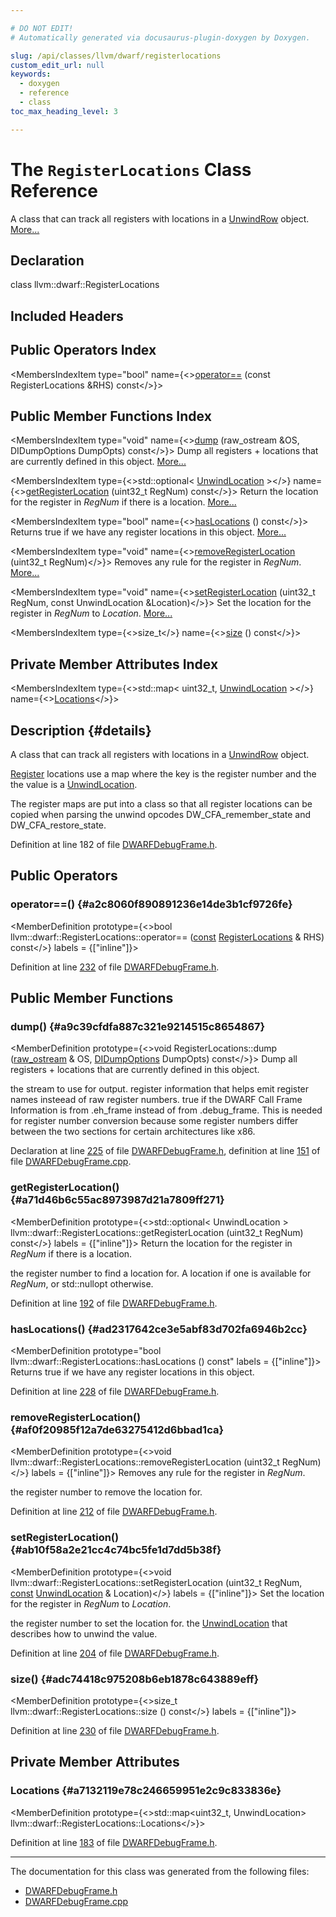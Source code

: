 ```yaml
---

# DO NOT EDIT!
# Automatically generated via docusaurus-plugin-doxygen by Doxygen.

slug: /api/classes/llvm/dwarf/registerlocations
custom_edit_url: null
keywords:
  - doxygen
  - reference
  - class
toc_max_heading_level: 3

---
```





# The `RegisterLocations` Class Reference

<DoxygenPage pluginConfig={pluginConfig}>

A class that can track all registers with locations in a <a href="/docs/api/classes/llvm/dwarf/unwindrow">UnwindRow</a> object. <a href="#details">More...</a>

## Declaration

<CodeBlock>class llvm::dwarf::RegisterLocations</CodeBlock>

## Included Headers

<IncludesList>
<IncludesListItem
  filePath="llvm/DebugInfo/DWARF/DWARFDebugFrame.h"
  permalink="/docs/api/files/include/include/llvm/include/llvm/debuginfo/include/llvm/debuginfo/dwarf/dwarfdebugframe-h"
  isLocal="true" />
</IncludesList>

## Public Operators Index

<MembersIndex>

<MembersIndexItem
  type="bool"
  name={<><a href="#a2c8060f890891236e14de3b1cf9726fe">operator==</a> (const RegisterLocations &amp;RHS) const</>}>
</MembersIndexItem>

</MembersIndex>

## Public Member Functions Index

<MembersIndex>

<MembersIndexItem
  type="void"
  name={<><a href="#a9c39cfdfa887c321e9214515c8654867">dump</a> (raw&#95;ostream &amp;OS, DIDumpOptions DumpOpts) const</>}>
Dump all registers + locations that are currently defined in this object. <a href="#a9c39cfdfa887c321e9214515c8654867">More...</a>
</MembersIndexItem>

<MembersIndexItem
  type={<>std::optional&lt; <a href="/docs/api/classes/llvm/dwarf/unwindlocation">UnwindLocation</a> &gt;</>}
  name={<><a href="#a71d46b6c55ac8973987d21a7809ff271">getRegisterLocation</a> (uint32&#95;t RegNum) const</>}>
Return the location for the register in <em>RegNum</em> if there is a location. <a href="#a71d46b6c55ac8973987d21a7809ff271">More...</a>
</MembersIndexItem>

<MembersIndexItem
  type="bool"
  name={<><a href="#ad2317642ce3e5abf83d702fa6946b2cc">hasLocations</a> () const</>}>
Returns true if we have any register locations in this object. <a href="#ad2317642ce3e5abf83d702fa6946b2cc">More...</a>
</MembersIndexItem>

<MembersIndexItem
  type="void"
  name={<><a href="#af0f20985f12a7de63275412d6bbad1ca">removeRegisterLocation</a> (uint32&#95;t RegNum)</>}>
Removes any rule for the register in <em>RegNum</em>. <a href="#af0f20985f12a7de63275412d6bbad1ca">More...</a>
</MembersIndexItem>

<MembersIndexItem
  type="void"
  name={<><a href="#ab10f58a2e21cc4c74bc5fe1d7dd5b38f">setRegisterLocation</a> (uint32&#95;t RegNum, const UnwindLocation &amp;Location)</>}>
Set the location for the register in <em>RegNum</em> to <em>Location</em>. <a href="#ab10f58a2e21cc4c74bc5fe1d7dd5b38f">More...</a>
</MembersIndexItem>

<MembersIndexItem
  type={<>size&#95;t</>}
  name={<><a href="#adc74418c975208b6eb1878c643889eff">size</a> () const</>}>
</MembersIndexItem>

</MembersIndex>

## Private Member Attributes Index

<MembersIndex>

<MembersIndexItem
  type={<>std::map&lt; uint32&#95;t, <a href="/docs/api/classes/llvm/dwarf/unwindlocation">UnwindLocation</a> &gt;</>}
  name={<><a href="#a7132119e78c246659951e2c9c833836e">Locations</a></>}>
</MembersIndexItem>

</MembersIndex>

## Description {#details}

A class that can track all registers with locations in a <a href="/docs/api/classes/llvm/dwarf/unwindrow">UnwindRow</a> object.

<a href="/docs/api/classes/llvm/register">Register</a> locations use a map where the key is the register number and the the value is a <a href="/docs/api/classes/llvm/dwarf/unwindlocation">UnwindLocation</a>.

The register maps are put into a class so that all register locations can be copied when parsing the unwind opcodes DW&#95;CFA&#95;remember&#95;state and DW&#95;CFA&#95;restore&#95;state.

Definition at line 182 of file <a href="/docs/api/files/include/include/llvm/include/llvm/debuginfo/include/llvm/debuginfo/dwarf/dwarfdebugframe-h">DWARFDebugFrame.h</a>.

<SectionDefinition>

## Public Operators

### operator==() {#a2c8060f890891236e14de3b1cf9726fe}

<MemberDefinition
  prototype={<>bool llvm::dwarf::RegisterLocations::operator== (<a href="/docs/api/files/lib/lib/target/lib/target/aarch64/aarch64promoteconstant-cpp/#a90f8350fecae261c25be85d38b451bff">const</a> <a href="/docs/api/classes/llvm/dwarf/registerlocations">RegisterLocations</a> &amp; RHS) const</>}
  labels = {["inline"]}>

Definition at line <a href="/docs/api/files/include/include/llvm/include/llvm/debuginfo/include/llvm/debuginfo/dwarf/dwarfdebugframe-h/#l00232">232</a> of file <a href="/docs/api/files/include/include/llvm/include/llvm/debuginfo/include/llvm/debuginfo/dwarf/dwarfdebugframe-h">DWARFDebugFrame.h</a>.
</MemberDefinition>

</SectionDefinition>

<SectionDefinition>

## Public Member Functions

### dump() {#a9c39cfdfa887c321e9214515c8654867}

<MemberDefinition
  prototype={<>void RegisterLocations::dump (<a href="/docs/api/classes/llvm/raw-ostream">raw&#95;ostream</a> &amp; OS, <a href="/docs/api/structs/llvm/didumpoptions">DIDumpOptions</a> DumpOpts) const</>}>
Dump all registers + locations that are currently defined in this object.

<ParametersList title="Parameters">
<ParametersListItem name="OS">the stream to use for output.</ParametersListItem>
<ParametersListItem name="MRI">register information that helps emit register names insteead of raw register numbers.</ParametersListItem>
<ParametersListItem name="IsEH">true if the DWARF Call Frame Information is from .eh&#95;frame instead of from .debug&#95;frame. This is needed for register number conversion because some register numbers differ between the two sections for certain architectures like x86.</ParametersListItem>
</ParametersList>

Declaration at line <a href="/docs/api/files/include/include/llvm/include/llvm/debuginfo/include/llvm/debuginfo/dwarf/dwarfdebugframe-h/#l00225">225</a> of file <a href="/docs/api/files/include/include/llvm/include/llvm/debuginfo/include/llvm/debuginfo/dwarf/dwarfdebugframe-h">DWARFDebugFrame.h</a>, definition at line <a href="/docs/api/files/lib/lib/debuginfo/lib/debuginfo/dwarf/dwarfdebugframe-cpp/#l00151">151</a> of file <a href="/docs/api/files/lib/lib/debuginfo/lib/debuginfo/dwarf/dwarfdebugframe-cpp">DWARFDebugFrame.cpp</a>.
</MemberDefinition>

### getRegisterLocation() {#a71d46b6c55ac8973987d21a7809ff271}

<MemberDefinition
  prototype={<>std::optional&lt; UnwindLocation &gt; llvm::dwarf::RegisterLocations::getRegisterLocation (uint32&#95;t RegNum) const</>}
  labels = {["inline"]}>
Return the location for the register in <em>RegNum</em> if there is a location.

<ParametersList title="Parameters">
<ParametersListItem name="RegNum">the register number to find a location for.</ParametersListItem>
</ParametersList>

<SectionUser title="Returns">
A location if one is available for <em>RegNum</em>, or std::nullopt otherwise.
</SectionUser>

Definition at line <a href="/docs/api/files/include/include/llvm/include/llvm/debuginfo/include/llvm/debuginfo/dwarf/dwarfdebugframe-h/#l00192">192</a> of file <a href="/docs/api/files/include/include/llvm/include/llvm/debuginfo/include/llvm/debuginfo/dwarf/dwarfdebugframe-h">DWARFDebugFrame.h</a>.
</MemberDefinition>

### hasLocations() {#ad2317642ce3e5abf83d702fa6946b2cc}

<MemberDefinition
  prototype="bool llvm::dwarf::RegisterLocations::hasLocations () const"
  labels = {["inline"]}>
Returns true if we have any register locations in this object.

Definition at line <a href="/docs/api/files/include/include/llvm/include/llvm/debuginfo/include/llvm/debuginfo/dwarf/dwarfdebugframe-h/#l00228">228</a> of file <a href="/docs/api/files/include/include/llvm/include/llvm/debuginfo/include/llvm/debuginfo/dwarf/dwarfdebugframe-h">DWARFDebugFrame.h</a>.
</MemberDefinition>

### removeRegisterLocation() {#af0f20985f12a7de63275412d6bbad1ca}

<MemberDefinition
  prototype={<>void llvm::dwarf::RegisterLocations::removeRegisterLocation (uint32&#95;t RegNum)</>}
  labels = {["inline"]}>
Removes any rule for the register in <em>RegNum</em>.

<ParametersList title="Parameters">
<ParametersListItem name="RegNum">the register number to remove the location for.</ParametersListItem>
</ParametersList>

Definition at line <a href="/docs/api/files/include/include/llvm/include/llvm/debuginfo/include/llvm/debuginfo/dwarf/dwarfdebugframe-h/#l00212">212</a> of file <a href="/docs/api/files/include/include/llvm/include/llvm/debuginfo/include/llvm/debuginfo/dwarf/dwarfdebugframe-h">DWARFDebugFrame.h</a>.
</MemberDefinition>

### setRegisterLocation() {#ab10f58a2e21cc4c74bc5fe1d7dd5b38f}

<MemberDefinition
  prototype={<>void llvm::dwarf::RegisterLocations::setRegisterLocation (uint32&#95;t RegNum, <a href="/docs/api/files/lib/lib/target/lib/target/aarch64/aarch64promoteconstant-cpp/#a90f8350fecae261c25be85d38b451bff">const</a> <a href="/docs/api/classes/llvm/dwarf/unwindlocation">UnwindLocation</a> &amp; Location)</>}
  labels = {["inline"]}>
Set the location for the register in <em>RegNum</em> to <em>Location</em>.

<ParametersList title="Parameters">
<ParametersListItem name="RegNum">the register number to set the location for.</ParametersListItem>
<ParametersListItem name="Location">the <a href="/docs/api/classes/llvm/dwarf/unwindlocation">UnwindLocation</a> that describes how to unwind the value.</ParametersListItem>
</ParametersList>

Definition at line <a href="/docs/api/files/include/include/llvm/include/llvm/debuginfo/include/llvm/debuginfo/dwarf/dwarfdebugframe-h/#l00204">204</a> of file <a href="/docs/api/files/include/include/llvm/include/llvm/debuginfo/include/llvm/debuginfo/dwarf/dwarfdebugframe-h">DWARFDebugFrame.h</a>.
</MemberDefinition>

### size() {#adc74418c975208b6eb1878c643889eff}

<MemberDefinition
  prototype={<>size&#95;t llvm::dwarf::RegisterLocations::size () const</>}
  labels = {["inline"]}>

Definition at line <a href="/docs/api/files/include/include/llvm/include/llvm/debuginfo/include/llvm/debuginfo/dwarf/dwarfdebugframe-h/#l00230">230</a> of file <a href="/docs/api/files/include/include/llvm/include/llvm/debuginfo/include/llvm/debuginfo/dwarf/dwarfdebugframe-h">DWARFDebugFrame.h</a>.
</MemberDefinition>

</SectionDefinition>

<SectionDefinition>

## Private Member Attributes

### Locations {#a7132119e78c246659951e2c9c833836e}

<MemberDefinition
  prototype={<>std::map&lt;uint32&#95;t, UnwindLocation&gt; llvm::dwarf::RegisterLocations::Locations</>}>

Definition at line <a href="/docs/api/files/include/include/llvm/include/llvm/debuginfo/include/llvm/debuginfo/dwarf/dwarfdebugframe-h/#l00183">183</a> of file <a href="/docs/api/files/include/include/llvm/include/llvm/debuginfo/include/llvm/debuginfo/dwarf/dwarfdebugframe-h">DWARFDebugFrame.h</a>.
</MemberDefinition>

</SectionDefinition>

<hr/>

The documentation for this class was generated from the following files:

<ul>
<li><a href="/docs/api/files/include/include/llvm/include/llvm/debuginfo/include/llvm/debuginfo/dwarf/dwarfdebugframe-h">DWARFDebugFrame.h</a></li>
<li><a href="/docs/api/files/lib/lib/debuginfo/lib/debuginfo/dwarf/dwarfdebugframe-cpp">DWARFDebugFrame.cpp</a></li>
</ul>

</DoxygenPage>
